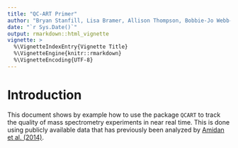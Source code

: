 ```yaml
---
title: "QC-ART Primer"
author: "Bryan Stanfill, Lisa Bramer, Allison Thompson, Bobbie-Jo Webb-Robertson"
date: "`r Sys.Date()`"
output: rmarkdown::html_vignette
vignette: >
  %\VignetteIndexEntry{Vignette Title}
  %\VignetteEngine{knitr::rmarkdown}
  %\VignetteEncoding{UTF-8}
---
```


# Introduction
This document shows by example how to use the package `QCART` to track the quality of mass spectrometry experiments in near real time.  This is done using publicly available data that has previously been analyzed by [Amidan et al. (2014)](http://pubs.acs.org/doi/abs/10.1021/pr401143e).
